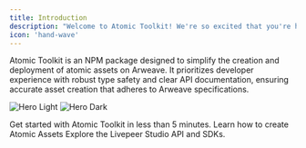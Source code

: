 ```yaml
---
title: Introduction
description: "Welcome to Atomic Toolkit! We're so excited that you're here!"
icon: 'hand-wave'
---
```


Atomic Toolkit is an NPM package designed to simplify the creation and deployment of atomic assets on Arweave. It prioritizes developer experience with robust type safety and clear API documentation, ensuring accurate asset creation that adheres to Arweave specifications.

<img
    className="block dark:hidden"
    src="/images/hero-light.svg"
    alt="Hero Light"
/>
<img
    className="hidden dark:block"
    src="/images/hero-dark.svg"
    alt="Hero Dark"
/>

<CardGroup cols={2}>
    <Card title="Quickstart" href="/quickstart" icon="bolt-lightning">
        Get started with Atomic Toolkit in less than 5 minutes.
    </Card>
    <Card title="Guides" href="/guides/overview" icon="book">
        Learn how to create Atomic Assets
    </Card>
    <Card title="Types Reference" href="/types-reference/overview" icon="code">
        Explore the Livepeer Studio API and SDKs.
    </Card>
</CardGroup>
